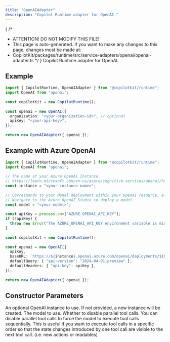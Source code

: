 ```yaml
---
title: "OpenAIAdapter"
description: "Copilot Runtime adapter for OpenAI."
---
```


{
 /*
  * ATTENTION! DO NOT MODIFY THIS FILE!
  * This page is auto-generated. If you want to make any changes to this page, changes must be made at:
  * CopilotKit/packages/runtime/src/service-adapters/openai/openai-adapter.ts
  */
}
Copilot Runtime adapter for OpenAI.
 
## Example
 
```ts
import { CopilotRuntime, OpenAIAdapter } from "@copilotkit/runtime";
import OpenAI from "openai";
 
const copilotKit = new CopilotRuntime();
 
const openai = new OpenAI({
  organization: "<your-organization-id>", // optional
  apiKey: "<your-api-key>",
});
 
return new OpenAIAdapter({ openai });
```
 
## Example with Azure OpenAI
 
```ts
import { CopilotRuntime, OpenAIAdapter } from "@copilotkit/runtime";
import OpenAI from "openai";
 
// The name of your Azure OpenAI Instance.
// https://learn.microsoft.com/en-us/azure/cognitive-services/openai/how-to/create-resource?pivots=web-portal#create-a-resource
const instance = "<your instance name>";
 
// Corresponds to your Model deployment within your OpenAI resource, e.g. my-gpt35-16k-deployment
// Navigate to the Azure OpenAI Studio to deploy a model.
const model = "<your model>";
 
const apiKey = process.env["AZURE_OPENAI_API_KEY"];
if (!apiKey) {
  throw new Error("The AZURE_OPENAI_API_KEY environment variable is missing or empty.");
}
 
const copilotKit = new CopilotRuntime();
 
const openai = new OpenAI({
  apiKey,
  baseURL: `https://${instance}.openai.azure.com/openai/deployments/${model}`,
  defaultQuery: { "api-version": "2024-04-01-preview" },
  defaultHeaders: { "api-key": apiKey },
});
 
return new OpenAIAdapter({ openai });
```

## Constructor Parameters

<PropertyReference name="openai" type="OpenAI"  > 
An optional OpenAI instance to use.  If not provided, a new instance will be
  created.
</PropertyReference>

<PropertyReference name="model" type="string"  > 
The model to use.
</PropertyReference>

<PropertyReference name="disableParallelToolCalls" type="boolean"  default="false"> 
Whether to disable parallel tool calls.
  You can disable parallel tool calls to force the model to execute tool calls sequentially.
  This is useful if you want to execute tool calls in a specific order so that the state changes
  introduced by one tool call are visible to the next tool call. (i.e. new actions or readables)
</PropertyReference>

